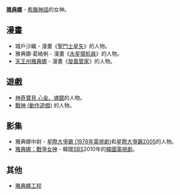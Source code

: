 {{noteTA
|G1=Show
|1=zh-hans:太空堡垒卡拉狄加; zh-hant:星際大爭霸;
}}
'''[[雅典娜|雅典娜]]''' - [[希臘神話|希臘神話]]的女神。

== 漫畫 ==
* 城戶沙織  - 漫畫《[[聖鬥士星矢|聖鬥士星矢]]》的人物。
* 雅典娜·葛絡俐  - 漫畫《[[水星領航員角色列表#橘色行星（Orange_Planet）|水星領航員]]》的人物。  
* [[天王州雅典娜|天王州雅典娜]] - 漫畫《[[旋風管家|旋風管家]]》的人物。

== 遊戲 ==
*[[神奇寶貝_心金、魂銀|神奇寶貝 心金、魂銀]]的人物。
*[[戰神_(動作遊戲)|戰神 (動作遊戲)]] 的人物。

== 影集 ==
*雅典娜中尉 - [[星際大爭霸_(1978年電視劇)|星際大爭霸 (1978年電視劇)]]和[[星際大爭霸2005|星際大爭霸2005]]的人物。
*[[雅典娜：戰爭女神|雅典娜：戰爭女神]] - 韓國[[SBS_(韓國)|SBS]]2010年的[[韓國電視劇|韓國電視劇]]。

== 其他 ==
*[[雅典娜工程|雅典娜工程]]

{{disambig|Y雅|Cat=三字消歧義}}
